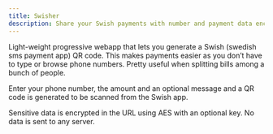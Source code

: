 ```yaml
---
title: Swisher
description: Share your Swish payments with number and payment data encrypted
---
```



Light-weight progressive webapp that lets you generate a Swish (swedish sms payment app) QR code. This makes payments easier as you don’t have to type or browse phone numbers. Pretty useful when splitting bills among a bunch of people.

Enter your phone number, the amount and an optional message and a QR code is generated to be scanned from the Swish app.

Sensitive data is encrypted in the URL using AES with an optional key. No data is sent to any server.